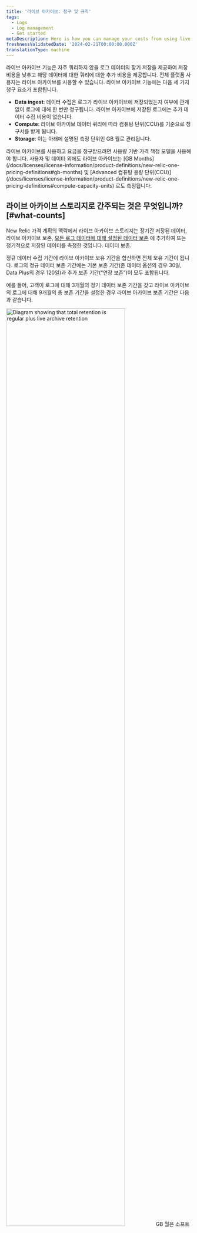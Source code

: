 ```yaml
---
title: '라이브 아카이브: 청구 및 규칙'
tags:
  - Logs
  - Log management
  - Get started
metaDescription: Here is how you can manage your costs from using live archives
freshnessValidatedDate: '2024-02-21T00:00:00.000Z'
translationType: machine
---
```


라이브 아카이브 기능은 자주 쿼리하지 않을 로그 데이터의 장기 저장을 제공하여 저장 비용을 낮추고 해당 데이터에 대한 쿼리에 대한 추가 비용을 제공합니다. 전체 플랫폼 사용자는 라이브 아카이브를 사용할 수 있습니다. 라이브 아카이브 기능에는 다음 세 가지 청구 요소가 포함됩니다.

* <DNT>**Data ingest**</DNT>: 데이터 수집은 로그가 라이브 아카이브에 저장되었는지 여부에 관계없이 로그에 대해 한 번만 청구됩니다. 라이브 아카이브에 저장된 로그에는 추가 데이터 수집 비용이 없습니다.
* <DNT>**Compute**</DNT>: 라이브 아카이브 데이터 쿼리에 따라 컴퓨팅 단위(CCU)를 기준으로 청구서를 받게 됩니다.
* <DNT>**Storage**</DNT>: 이는 아래에 설명된 측정 단위인 GB 월로 관리됩니다.

<Callout variant="tip">
  라이브 아카이브를 사용하고 요금을 청구받으려면 사용량 기반 가격 책정 모델을 사용해야 합니다. 사용자 및 데이터 외에도 라이브 아카이브는 [GB Months](/docs/licenses/license-information/product-definitions/new-relic-one-pricing-definitions#gb-months) 및 [Advanced 컴퓨팅 용량 단위(CCU)](/docs/licenses/license-information/product-definitions/new-relic-one-pricing-definitions#compute-capacity-units) 로도 측정됩니다.
</Callout>

## 라이브 아카이브 스토리지로 간주되는 것은 무엇입니까? [#what-counts]

New Relic 가격 계획의 맥락에서 라이브 아카이브 스토리지는 장기간 저장된 데이터, 라이브 아카이브 보존, [모든 로그 데이터에 대해 설정된 데이터 보존](/docs/data-apis/manage-data/manage-data-retention/#adjust-retention) 에 추가하여 또는 정기적으로 저장된 데이터를 측정한 것입니다. 데이터 보존.

정규 데이터 수집 기간에 라이브 아카이브 보유 기간을 합산하면 전체 보유 기간이 됩니다. 로그의 정규 데이터 보존 기간에는 기본 보존 기간(존 데이터 옵션의 경우 30일, Data Plus의 경우 120일)과 추가 보존 기간(“연장 보존”)이 모두 포함됩니다.

예를 들어, 고객이 로그에 대해 3개월의 정기 데이터 보존 기간을 갖고 라이브 아카이브의 로그에 대해 9개월의 총 보존 기간을 설정한 경우 라이브 아카이브 보존 기간은 다음과 같습니다.

<img width="80%;" title="Retention diagram" alt="Diagram showing that total retention is regular plus live archive retention" src="/images/logs_diagram_data-retention.webp" />

<Callout variant="important">
  GB 월은 소프트웨어, 고객 자산 또는 제3자 서비스를 포함하여 고객의 이익을 위해 제품에 저장되는 데이터의 양과 기간을 측정한 것입니다. GB 개월에는 소프트웨어 미리 보기 또는 시험판 버전의 텔레메트리 데이터도 포함되어 있습니다. 자세한 내용은 [정의를](/docs/licenses/license-information/product-definitions/new-relic-one-pricing-definitions#gb-months) 참조하세요.
</Callout>

## 저장용량은 어떻게 계산하나요? [#calculate]

추가 기능인 Live Archive를 구매하면 스토리지가 GB/월 단위로 측정됩니다. GB 월은 매일 계산됩니다.

특정 날짜(UTC)가 끝날 때를 기준으로 라이브 아카이브에 저장된 바이트 수를 계산합니다. 라이브 아카이브에 저장된 바이트 수를 계산하기 위해 전 총 보존 일수부터 시작하여 시간을 기준으로 (총 보존 - 일반 데이터 보존) 일 동안 수집된 GB를 합산합니다. 그런 다음 해당 바이트 수를 해당 월의 일수로 나눕니다. 한 달 동안의 총 GB 월 수를 얻으려면 해당 월의 날짜에 대한 GB 월 수를 더하면 됩니다.

**Example** \[예]: 고객이 로그의 총 보존 기간을 60일로 구성하고 정기적인 데이터 보존 기간을 30일로 설정했다고 가정해 보겠습니다. 즉, 로그는 라이브 아카이브 스토리지에서 60일 중 마지막 30일을 보내고 총 60일이 지나면 로그는 라이브 아카이브에서 만료되어 더 이상 보관되지 않는다는 의미입니다. 고객이 몇 달 동안 데이터를 수집한 경우 하루에 1GB의 로그가 꾸준히 수집되면 30GB는 일반 로그 스토리지에 저장되고 나머지 30GB는 라이브 아카이브에 저장됩니다. 매일 1GB가 표준 스토리지에 수집되고 새로운 1GB가 라이브 아카이브에서 만료되어 삭제됩니다.

이 예의 목적을 위해 9월에는 다음을 수행합니다.

* 라이브 아카이브에 저장된 30GB를 계산하고
* 9번째 달은 30일이므로 1일에 1GB 월(30GB/30일)의 저장 공간 사용량을 기록합니다.
* 30일 Live Archives의 &quot;버킷&quot;이 한 달 내내 30GB로 가득 차 있기 때문에 9개월의 각 날짜에 대해 동일한 측정을 반복합니다.

각 1GB 월의 모든 날짜 측정값을 합산하면 10월 1일까지 총 30GB 월이 됩니다. 따라서 이 고객은 9월 한 달 동안 30GB의 월별 스토리지를 사용했습니다.

## 데이터는 언제 볼 수 있나요? [#when]

라이브 아카이브 데이터는 다음 조건이 충족된 후에만 액세스할 수 있습니다.

* **라이브 아카이브 기능 활성화**: 뉴렐릭 계정 내에서 라이브 아카이브 기능을 명시적으로 활성화했습니다.
* **로깅 보존 기간 충족**: 데이터가 처음 로그인된 이후 계정의 라이브 아카이브 보존 기간에 지정된 기간이 경과되었습니다.

예를 들어 1월 1일에 라이브 아카이브 기능을 활성화하고 라이브 아카이브 보존 기간을 30일로 설정하면 라이브 아카이브 데이터는 2월 1일 이후에 제공됩니다. 로깅 보존 기간이 60일, 90일 또는 120일로 설정된 경우 이 기능을 사용하려면 해당 보존 기간이 지날 때까지 기다려야 합니다.

## 기타 계산 세부 정보 [#other-calc-details]

계산의 몇 가지 추가 측면은 다음과 같습니다.

* 가격 책정 모델의 맥락에서 GB는 10억 바이트로 정의됩니다.
* 월별 라이브 아카이브 스토리지(GB/월)는 가장 가까운 정수로 반올림됩니다. 예를 들어 조직에서 한 달 동안 99.9GB 월을 사용한 경우 이는 100GB 월로 계산됩니다.
* 사용 등급의 특정 날짜에 대한 보존은 UTC 날짜에 설정된 마지막 값으로 간주됩니다. 일반 데이터 보존과 라이브 아카이브 스토리지 모두에 적용됩니다.
* 데이터가 사용 파이프라인에 들어갈 때의 타임스탬프는 사용량을 계산하는 데 사용되며, 로그 타임스탬프나 이전 날짜 또는 앞으로 날짜가 지정된 이벤트 타임스탬프가 아닙니다.